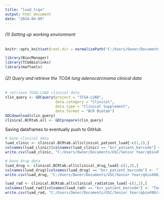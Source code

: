 ```yaml
---
title: "luad_tcga"
output: html_document
date: "2024-04-09"
---
```


###### (1) Setting up working environment
```r
knitr::opts_knit$set(root.dir = normalizePath("C:/Users/Owner/Documents/USC/Senior Year/qbio490/qbio490_sp24_final_luad"))

library(BiocManager)
library(TCGAbiolinks)
library(maftools)
```

###### (2) Query and retrieve the TCGA lung adenocarcinoma clinical data
```r
# retrieve TCGA-LUAD clinical data
clin_query <- GDCquery(project = "TCGA-LUAD",
                       data.category = "Clinical",
                       data.type = "Clinical Supplement",
                       data.format = "BCR Biotab")
GDCdownload(clin_query)
clinical.BCRtab.all <- GDCprepare(clin_query)
```

Saving dataframes to eventually push to GitHub
```r
# base clinical data
luad_clinic <- clinical.BCRtab.all$clinical_patient_luad[-c(1,2),]
colnames(luad_clinic)[colnames(luad_clinic) == "bcr_patient_barcode"] <- "Tumor_Sample_Barcode"
write.csv(luad_clinic, "C:/Users/Owner/Documents/USC/Senior Year/qbio490/qbio490_sp24_final_luad/luad_clinical_data.csv")

# base drug data
luad_drug <- clinical.BCRtab.all$clinical_drug_luad[-c(1,2),]
colnames(luad_drug)[colnames(luad_drug) == "bcr_patient_barcode"] <- "Tumor_Sample_Barcode"
write.csv(luad_drug, "C:/Users/Owner/Documents/USC/Senior Year/qbio490/qbio490_sp24_final_luad/luad_drug_data.csv")

luad_rad <- clinical.BCRtab.all$clinical_radiation_luad[-c(1,2),]
colnames(luad_rad)[colnames(luad_rad) == "bcr_patient_barcode"] <- "Tumor_Sample_Barcode"
write.csv(luad_rad, "C:/Users/Owner/Documents/USC/Senior Year/qbio490/qbio490_sp24_final_luad/luad_radiation_data.csv")
```

